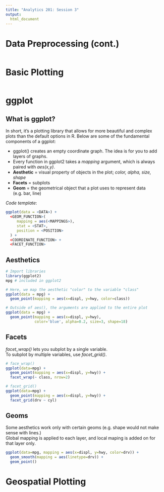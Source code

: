 ```yaml
---
title: "Analytics 201: Session 3"
output:
  html_document
---
```


# Data Preprocessing (cont.)

```r

```


# Basic Plotting

```r

```


# ggplot

## What is ggplot?
In short, it's a plotting library that allows for more beautiful and complex plots than the default options in R. Below are some of the fundamental components of a ggplot:  
  
- ggplot() creates an empty coordinate graph. The idea is for you to add layers of graphs.
- Every function in ggplot2 takes a _mapping_ argument, which is always paired with _aes(x,y)_.
- **Aesthetic** = visual property of objects in the plot; _color, alpha, size, shape_
- **Facets** = subplots
- **Geom** = the geometrical object that a plot uses to represent data (e.g. bar, line)
  
_Code template_:
```r
ggplot(data = <DATA>) +  
  <GEOM_FUNCTION>(  
     mapping = aes(<MAPPINGS>),  
     stat = <STAT>,  
     position = <POSITION>  
  ) +  
  <COORDINATE_FUNCTION> +  
  <FACET_FUNCTION>  
```

## Aesthetics
```r
# Import libraries
library(ggplot2)
mpg # included in ggplot2

# Here, we map the aesthetic "color" to the variable "class"
ggplot(data = mpg) + 
  geom_point(mapping = aes(x=displ, y=hwy, color=class))

# Outside of aes(), the arguments are applied to the entire plot
ggplot(data = mpg) + 
  geom_point(mapping = aes(x=displ, y=hwy), 
             color='blue', alpha=0.2, size=3, shape=18)
```

## Facets
_facet_wrap()_ lets you subplot by a single variable.  
To subplot by multiple variables, use _facet_grid()_.
```r
# face_wrap()
ggplot(data=mpg) +
  geom_point(mapping = aes(x=displ, y=hwy)) +
  facet_wrap(~ class, nrow=2)

# facet_grid()
ggplot(data=mpg) +
  geom_point(mapping = aes(x=displ, y=hwy)) +
  facet_grid(drv ~ cyl)
```

## Geoms
Some aesthetics work only with certain geoms (e.g. shape would not make sense with lines.)  
Global mapping is applied to each layer, and local maping is added on for that layer only.
```r
ggplot(data=mpg, mapping = aes(x=displ, y=hwy, color=drv)) +
  geom_smooth(mapping = aes(linetype=drv)) +
  geom_point()
```


# Geospatial Plotting
```r

```

